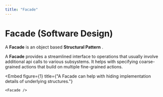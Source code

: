 ```yaml
---
title: "Facade"
---
```



# Facade (Software Design)

A **Facade** is an object based **Structural Pattern** <BibRef name="GoF" />.

A **Facade** provides a streamlined interface to operations that usually involve additional api calls to various
subsystems. It helps with specifying coarse-grained actions that build on multiple fine-grained actions.


<Embed
    figure={1}
    title={"A Facade can help with hiding implementation details of underlying structures."}
>
    <Facade />
</Embed>


<BackButton />